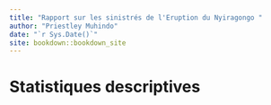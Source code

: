 ```yaml
--- 
title: "Rapport sur les sinistrés de l'Eruption du Nyiragongo "
author: "Priestley Muhindo"
date: "`r Sys.Date()`"
site: bookdown::bookdown_site
---
```


# Statistiques descriptives 


